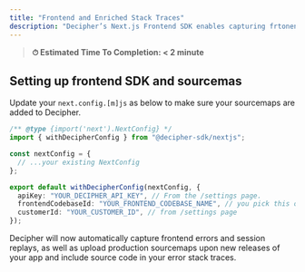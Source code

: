 ```yaml
---
title: "Frontend and Enriched Stack Traces"
description: "Decipher’s Next.js Frontend SDK enables capturing frtonend errors, session replays, AI analysis of user impact, and resolution steps. This will also upload your Next.js Sourcemaps to Decipher to enable seeing production JavaScript/TypeScript stack traces with the appropriate source code."
---
```


> **⏱ Estimated Time To Completion: < 2 minute**

## Setting up frontend SDK and sourcemas

Update your `next.config.[m]js` as below to make sure your sourcemaps are added to Decipher.
```typescript next.config.mjs
/** @type {import('next').NextConfig} */
import { withDecipherConfig } from "@decipher-sdk/nextjs";

const nextConfig = {
  // ...your existing NextConfig
};

export default withDecipherConfig(nextConfig, {
  apiKey: "YOUR_DECIPHER_API_KEY", // From the /settings page.
  frontendCodebaseId: "YOUR_FRONTEND_CODEBASE_NAME", // you pick this one
  customerId: "YOUR_CUSTOMER_ID", // from /settings page
});
```

Decipher will now automatically capture frontend errors and session replays, as well as upload production sourcemaps upon new releases of your app and include source code in your error stack traces.